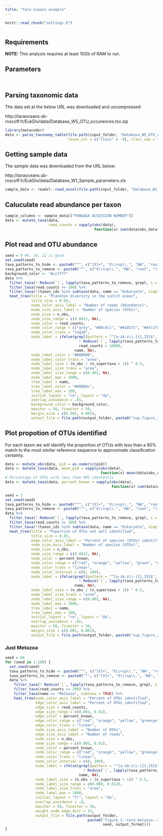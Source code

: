 ```yaml
---
title: "Tara oceans example"
---
```



```r
knitr::read_chunk("settings.R")
```

```r
```

## Requirements 

**NOTE:** This analysis requires at least 10Gb of RAM to run. 

## Parameters

```r
```

```r
```


## Parsing taxonomic data

The data set at the below URL was downloaded and uncompressed:

http://taraoceans.sb-roscoff.fr/EukDiv/data/Database_W5_OTU_occurences.tsv.zip

```r
library(metacoder)
data <- parse_taxonomy_table(file.path(input_folder, "Database_W5_OTU_occurences.tsv"), 
                             taxon_col = c("class" = -9), class_sep = "\\|")
```


## Getting sample data

The sample data was downloaded from the URL below:

http://taraoceans.sb-roscoff.fr/EukDiv/data/Database_W1_Sample_parameters.xls

```r
sample_data <- readxl::read_excel(file.path(input_folder, "Database_W1_Sample_parameters.xls"))
```


## Caluculate read abundance per taxon

```r
sample_columns <- sample_data[["PANGAEA ACCESSION NUMBER"]]
data <- mutate_taxa(data,
                    read_counts = vapply(obs(data),
                                         function(x) sum(data$obs_data$totab[x]), numeric(1)))
```


## Plot read and OTU abundance

```r
seed = 9 #9, 10, 12 is good
set.seed(seed)
taxa_patterns_to_hide <- paste0("^", c("[X]+", "X\\+sp\\.", "NA", "root", "\\*", "sp\\.", "sp"), "$")
taxa_patterns_to_remove <- paste0("^", c("X\\+sp\\.", "NA", "root", "\\*", "sp\\.", "sp"), "$")
background_color <- "#ccfff7"
data %>%
  filter_taxa(! Reduce(`|`, lapply(taxa_patterns_to_remove, grepl, x = name))) %>%
  filter_taxa(read_counts >= 100) %>%
  filter_taxa(!(taxon_ids %in% subtaxa(data, name == "Eukaryota", simplify = TRUE, include_input = TRUE) & n_supertaxa <= 1)) %>%
  heat_tree(title = "Plankton diversity in the sunlit ocean",
            title_size = 0.03,
            node_color_axis_label = "Number of reads (Abundance)",
            node_size_axis_label = "Number of species (OTUs)",
            node_size = n_obs,
            node_size_range = c(0.0012, NA),
            node_color = read_counts,
            node_color_range = c("grey", "#80cdc1", "#018571", "#dfc27d", "#a6611a"),
            node_color_trans = "log10",
            node_label = ifelse(grepl(pattern = "^[a-zA-z\\-]{1,25}$", name) &
                                  ! Reduce(`|`, lapply(taxa_patterns_to_hide, grepl, x = name)) &
                                  read_counts > 10000,
                                name, NA),
            node_label_color = "#000000",
            node_label_color_trans = "area",
            node_label_size = (n_obs / (n_supertaxa + 1)) ^ 0.5,
            node_label_size_trans = "area",
            node_label_size_range = c(0.001, NA),
            node_label_max = 1000,
            tree_label = name,
            tree_label_color = "#00806c",
            tree_label_max = 100,
            initial_layout = "re", layout = "da",
            overlap_avoidance = .65,
            background_color = background_color,
            maxiter = 50, fineiter = 50,
            margin_size = c(0.001, 0.001),
            output_file = file.path(output_folder, paste0("sup_figure_1--tara_all_plankton_diversity",  output_format)))
```


## Plot propotion of OTUs identified 

For each taxon we will identify the proportion of OTUs with less than a 90% match to the most similar reference sequence to approximate classification certainty. 

```r
data <- mutate_obs(data, pid = as.numeric(pid))
data <- mutate_taxa(data, mean_pid = vapply(obs(data),
                                            function(x) mean(data$obs_data$pid[x], na.rm = TRUE), numeric(1)))
# Percentage of OTUs with less than 90% idententiy
data <- mutate_taxa(data, percent_known = vapply(obs(data),
                                                 function(x) sum(data$obs_data$pid[x] >= 90, na.rm = TRUE) / length(x) * 100, numeric(1)))
```

```r
seed = 1
set.seed(seed)
taxa_patterns_to_hide <- paste0("^", c("[X]+", "X\\+sp\\.", "NA", "root", "\\*", "sp\\.", "sp"), "$")
taxa_patterns_to_remove <- paste0("^", c("X\\+sp\\.", "NA", "root", "\\*", "sp\\.", "sp"), "$")
data %>%
  filter_taxa(! Reduce(`|`, lapply(taxa_patterns_to_remove, grepl, x = name))) %>%
  filter_taxa(read_counts >= 100) %>%
  filter_taxa(!(taxon_ids %in% subtaxa(data, name == "Eukaryota", simplify = TRUE, include_input = TRUE) & n_supertaxa <= 1)) %>%
  heat_tree(title = "Poportion of OTUs not well identified",
            title_size = 0.03,
            node_color_axis_label = "Percent of species (OTUs) identified",
            node_size_axis_label = "Number of species (OTUs)",
            node_size = n_obs,
            node_size_range = c(0.0012, NA),
            node_color = percent_known,
            node_color_range = c("red", "orange", "yellow", "green", "cyan"),
            node_color_trans = "linear",
            node_color_interval = c(0, 100),
            node_label = ifelse(grepl(pattern = "^[a-zA-z\\-]{1,25}$", name) &
                                  ! Reduce(`|`, lapply(taxa_patterns_to_hide, grepl, x = name)),
                                name, NA),
            node_label_size = (n_obs / (n_supertaxa + 1)) ^ 0.5,
            node_label_size_trans = "area",
            node_label_size_range = c(0.001, NA),
            node_label_max = 1000,
            tree_label = name,
            tree_label_max = 100,
            initial_layout = "re", layout = "da",
            overlap_avoidance = .65,
            maxiter = 50, fineiter = 50,
            margin_size = c(0.001, 0.001),
            output_file = file.path(output_folder, paste0("sup_figure_2--tara_proportion_identified",  output_format)))
```

### Just Metazoa

```r
seed = 64
for (seed in 1:100) {
  set.seed(seed)
  taxa_patterns_to_hide <- paste0("^", c("[X]+", "X\\+sp\\.", "NA", "root", "\\*", "sp\\.", "sp"), "$")
  taxa_patterns_to_remove <- paste0("^", c("[X]+", "X\\+sp\\.", "NA", "root", "\\*", "sp\\.", "sp"), "$")
  data %>%
    filter_taxa(! Reduce(`|`, lapply(taxa_patterns_to_remove, grepl, x = name))) %>%
    filter_taxa(read_counts >= 200) %>%
    filter_taxa(name == "Metazoa", subtaxa = TRUE) %>%
    heat_tree(node_color_axis_label = "Percent of OTUs identified",
              edge_color_axis_label = "Percent of OTUs identified",
              edge_size = read_counts,
              edge_size_range = c(0.001, 0.01),
              edge_color = percent_known,
              edge_color_range = c("red", "orange", "yellow", "greenyellow", "green"),
              edge_color_trans = "linear",
              node_size_axis_label = "Number of OTUs",
              edge_size_axis_label = "Number of reads",
              node_size = n_obs,
              node_size_range = c(0.005, 0.03),
              node_color = percent_known,
              node_color_range = c("red", "orange", "yellow", "greenyellow", "green"),
              node_color_trans = "linear",
              node_color_interval = c(0, 100),
              node_label = ifelse(grepl(pattern = "^[a-zA-z\\-]{1,25}$", name) &
                                    ! Reduce(`|`, lapply(taxa_patterns_to_hide, grepl, x = name)),
                                  name, NA),
              node_label_size = (n_obs / (n_supertaxa + 1)) ^ 0.5,
              node_label_size_range = c(0.008, 0.012),
              node_label_size_trans = "area",
              node_label_max = 1000,
              initial_layout = "fr", layout = "da",
              overlap_avoidance = .8,
              maxiter = 50, fineiter = 50,
              weight.node.edge.dist = 15,
              output_file = file.path(output_folder,
                                      paste0("figure_1--tara_metazoa--seed_",
                                             seed, output_format)))
}
```
